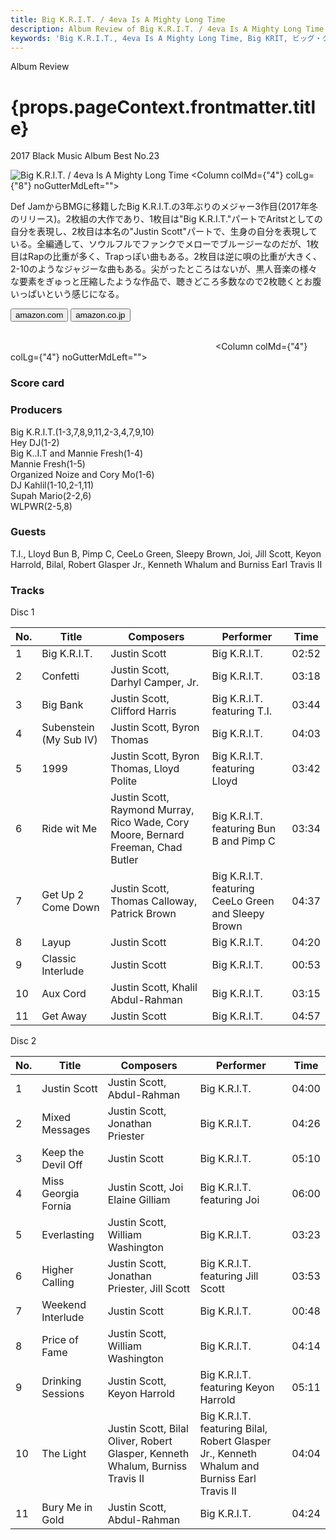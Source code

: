 ```yaml
---
title: Big K.R.I.T. / 4eva Is A Mighty Long Time
description: Album Review of Big K.R.I.T. / 4eva Is A Mighty Long Time
keywords: 'Big K.R.I.T., 4eva Is A Mighty Long Time, Big KRIT, ビッグ・クリット, 4エバ・イズ・ア・マイティ・ロング・タイム'
---
```




<p className="largeP">Album Review</p>
<h1 className="h1--no--margin">{props.pageContext.frontmatter.title}</h1>
<p className="largeP"><Link to="/best50/2017/">2017 Black Music Album Best No.23</Link></p>

<Row  className="image-card-group">
	<Column colMd={"3"} colLg={"4"} noGutterMdLeft="">
       <ImageCard>

![Big K.R.I.T. / 4eva Is A Mighty Long Time](../../images/cd/bigkrit3L.jpg) 
</ImageCard>
	</Column>
	<Column colMd={"4"} colLg={"8"} noGutterMdLeft="">
	<p>
	Def JamからBMGに移籍したBig K.R.I.T.の3年ぶりのメジャー3作目(2017年冬のリリース)。2枚組の大作であり、1枚目は"Big K.R.I.T."パートでAritstとしての自分を表現し、2枚目は本名の"Justin Scott"パートで、生身の自分を表現している。全編通して、ソウルフルでファンクでメローでブルージーなのだが、1枚目はRapの比重が多く、Trapっぽい曲もある。2枚目は逆に唄の比重が大きく、2-10のようなジャジーな曲もある。尖がったところはないが、黒人音楽の様々な要素をぎゅっと圧縮したような作品で、聴きどころ多数なので2枚聴くとお腹いっぱいという感じになる。
	</p>
	<div>
	  <Button className="button-right-mergin"  href="https://amzn.to/32jE22N" kind="primary" size="small" renderIcon={ArrowUpRight24}>
      amazon.com
      </Button>
      <Button className="button-right-mergin"  href="https://amzn.to/3iZnRh7" kind="secondary" size="small" renderIcon={ArrowUpRight24}>
      amazon.co.jp
      </Button>
	</div>
	<a href="https://geo.music.apple.com/jp/album/4eva-is-a-mighty-long-time/1291119038?mt=1&app=music&ls=1&at=11lcug" style="display:inline-block;overflow:hidden;background:url(https://linkmaker.itunes.apple.com/ja-jp/lockup.svg?releaseDate=2017-10-27&kind=album&bubble=apple_music&style=mono-black) no-repeat;width:180px;height:45px;"></a>
	<a href="https://geo.music.apple.com/jp/album/4eva-is-a-mighty-long-time/1291119038?app=itunes&at=11lcug" style="display:inline-block;overflow:hidden;background:url(https://linkmaker.itunes.apple.com/ja-jp/badge-lrg.svg?releaseDate=2017-10-27&kind=album&bubble=itunes_music) no-repeat;width:140px;height:45px;"></a>
	</Column>
</Row>
<Row >
	<Column colMd={"4"} colLg={"4"} noGutterMdLeft="">
<div>
    <h3>Score card</h3>
	<SliderJS1 value="3" />
    <SliderJS2 value="2" />
	<SliderJS3 value="1" />
    <SliderJS4 value="9" />
</div>
</Column>
<Column colMd={"4"} colLg={"8"} noGutterMdLeft="">
<div>
<h3>Producers</h3>
<p>
Big K.R.I.T.(1-3,7,8,9,11,2-3,4,7,9,10)
<br/>Hey DJ(1-2)
<br/>Big K..I.T and Mannie Fresh(1-4)
<br/>Mannie Fresh(1-5)
<br/>Organized Noize and Cory Mo(1-6)
<br/>DJ Kahlil(1-10,2-1,11)
<br/>Supah Mario(2-2,6)
<br/>WLPWR(2-5,8)
</p>
<h3>Guests</h3>
<p>
T.I., Lloyd Bun B, Pimp C, CeeLo Green, Sleepy Brown, Joi, Jill Scott, Keyon Harrold, Bilal, Robert Glasper Jr., Kenneth Whalum and Burniss Earl Travis II
</p>
</div>
</Column>
</Row>

<h3>Tracks</h3>

<p> Disc 1</p>

| No. |	 Title                 |	 Composers                                                                     |	 Performer                                       |	Time |
| --- |	---------------------- | --------------------------------------------------------------------------------- | --------------------------------------------------- | ----- |
| 1	  |	Big K.R.I.T.           | Justin Scott                                                                      | Big K.R.I.T.                                        | 02:52 |
| 2	  |	Confetti               | Justin Scott, Darhyl Camper, Jr.                                                  | Big K.R.I.T.                                        | 03:18 |
| 3	  |	Big Bank               | Justin Scott, Clifford Harris                                                     | Big K.R.I.T. featuring T.I.                         | 03:44 |
| 4	  |	Subenstein (My Sub IV) | Justin Scott, Byron Thomas                                                        | Big K.R.I.T.                                        | 04:03 |
| 5	  |	1999                   | Justin Scott, Byron Thomas, Lloyd Polite                                          | Big K.R.I.T. featuring Lloyd                        | 03:42 |
| 6	  |	Ride wit Me            | Justin Scott, Raymond Murray, Rico Wade, Cory Moore, Bernard Freeman, Chad Butler | Big K.R.I.T. featuring Bun B and Pimp C             | 03:34 |
| 7	  |	Get Up 2 Come Down     | Justin Scott, Thomas Calloway, Patrick Brown                                      | Big K.R.I.T. featuring CeeLo Green and Sleepy Brown | 04:37 |
| 8	  |	Layup                  | Justin Scott                                                                      | Big K.R.I.T.                                        | 04:20 |
| 9	  |	Classic Interlude      | Justin Scott                                                                      | Big K.R.I.T.                                        | 00:53 |
| 10  |	Aux Cord               | Justin Scott, Khalil Abdul-Rahman                                                 | Big K.R.I.T.                                        | 03:15 |
| 11  |	Get Away               | Justin Scott                                                                      | Big K.R.I.T.                                        | 04:57 |

<p> Disc 2</p>

| No. |	 Title              |	 Composers                                                                  |	 Performer                                                                                |	 Time |
| --- |	------------------- | ----------------------------------------------------------------------------- | ------------------------------------------------------------------------------------------- | ----- |
| 1	  |	Justin Scott       	| Justin Scott, Abdul-Rahman                                                   	| Big K.R.I.T.                                                                                |	04:00 |
| 2	  |	Mixed Messages     	| Justin Scott, Jonathan Priester                                              	| Big K.R.I.T.                                                                                |	04:26 |
| 3	  |	Keep the Devil Off 	| Justin Scott                                                                 	| Big K.R.I.T.                                                                                |	05:10 |
| 4	  |	Miss Georgia Fornia	| Justin Scott, Joi Elaine Gilliam                                             	| Big K.R.I.T. featuring Joi                                                                  |	06:00 |
| 5	  |	Everlasting        	| Justin Scott, William Washington                                             	| Big K.R.I.T.                                                                                |	03:23 |
| 6	  |	Higher Calling     	| Justin Scott, Jonathan Priester, Jill Scott                                  	| Big K.R.I.T. featuring Jill Scott                                                           |	03:53 |
| 7	  |	Weekend Interlude  	| Justin Scott                                                                 	| Big K.R.I.T.                                                                                |	00:48 |
| 8	  |	Price of Fame      	| Justin Scott, William Washington                                             	| Big K.R.I.T.                                                                                |	04:14 |
| 9	  |	Drinking Sessions  	| Justin Scott, Keyon Harrold                                                  	| Big K.R.I.T. featuring Keyon Harrold                                                        |	05:11 |
| 10  |	The Light          	| Justin Scott, Bilal Oliver, Robert Glasper, Kenneth Whalum, Burniss Travis II	| Big K.R.I.T. featuring Bilal, Robert Glasper Jr., Kenneth Whalum and Burniss Earl Travis II |	04:04 |
| 11  |	Bury Me in Gold    	| Justin Scott, Abdul-Rahman                                                   	| Big K.R.I.T.                                                                                |	04:24 |

